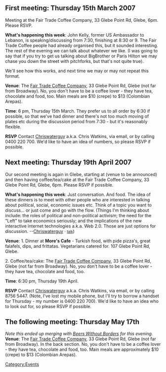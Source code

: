 ==First meeting: Thursday 15th March 2007==

Meeting at the Fair Trade Coffee Company, 33 Glebe Point Rd, Glebe, 6pm. Please RSVP. 

'''What's happening this week''': John Kelly, former US Ambassador to Lebanon, is speaking/discussing from 7:30, finishing at 8:30 or 9. The Fair Trade Coffee people had already organised this, but it sounded interesting. The rest of the evening we can talk about whatever we like. (I was going to say that if you try to get us talking about BigBrother or Paris Hilton we may chase you down the street with pitchforks, but that's not quite true).

We'll see how this works, and next time we may or may not repeat this format. 

'''Venue''': The [http://www.fairtradecoffeecompany.com.au/ Fair Trade Coffee Company], 33 Glebe Point Rd, Glebe (not far from Broadway). No, you don't have to be a coffee lover - they have tea, chocolate and food, too. Main meals are $10 (crepe) to $13 (Colombian Arepas). 

'''Time''': 6 pm, Thursday 15th March. They prefer us to all order by 6:30 if possible, so that we've had dinner and there's not too much moving of plates etc during the discussion period from 7:30 - but it's reasonably flexible. 

'''RSVP''' Contact [[User:Chriswaterguy|Chriswaterguy]] a.k.a. Chris Watkins, via email, or by calling 0400 220 700. We'd like to have an idea of numbers, so please RSVP if possible.

==Next meeting: Thursday 19th April 2007==

Our second meeting is again in Glebe, starting at (venue to be announced) and then having coffee/tea/cake at the Fair Trade Coffee Company, 33 Glebe Point Rd, Glebe, 6pm. Please RSVP if possible. 

'''What's happening this week''': Just conversation. And food. The idea of these dinners is to meet with other people who are interested in talking about political, social, economic issues etc. Think of a topic you want to discuss... or just come and go with the flow. (Things I'm thinking about include: the roles of political and non-political activism; the need for the "Left" to take economics seriously; and the implications of the new interactive internet technologies a.k.a. Web 2.0. Those are just options for discussion. --[[User:Chriswaterguy|Chriswaterguy]] &middot; <small>[[User talk:Chriswaterguy|talk]]</small>)

'''Venue''': 
1. Dinner at '''More's Cafe''' - Turkish food, with pide pizza's, great falafels, dips, and frittatas. Vegetarians catered for. 107 Glebe Point Rd, Glebe.

2. Coffee/tea/cake: The [http://www.fairtradecoffeecompany.com.au/ Fair Trade Coffee Company], 33 Glebe Point Rd, Glebe (not far from Broadway). No, you don't have to be a coffee lover - they have tea, chocolate and food, too.  

'''Time''': 6:30 pm, Thursday 19th April. 

'''RSVP''' Contact [[User:Chriswaterguy|Chriswaterguy]] a.k.a. Chris Watkins, via email, or by calling 8756 5447. (Note, I've lost my mobile phone, but I'll try to borrow a handset for Thursday - my number is 0400 220 700). We'd like to have an idea who to look out for, so please RSVP if possible.

==The following meeting: Thursday May 17th==
''Note this ended up merging with [http://plus20.wordpress.com/ Beers Without Borders] for this evening.''
'''Venue''': The [http://www.fairtradecoffeecompany.com.au/ Fair Trade Coffee Company], 33 Glebe Point Rd, Glebe (not far from Broadway). In the back section. No, you don't have to be a coffee lover - they have tea, chocolate and food, too. Main meals are approximately $10 (crepe) to $13 (Colombian Arepas).

[[Category:Events]]